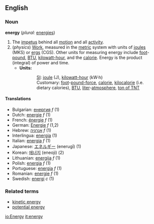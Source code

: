 ==English==
===Noun===
'''energy''' (''plural:'' [[energies]])

#The [[impetus]] behind all [[motion]] and all [[activity]].  
#(''physics'') [[Work]], measured in the [[metric]] system with units of [[joule]]s (MKS) or [[erg]]s (CGS).  Other units for measuring energy include [[foot]]-[[pound-force|pound]], [[BTU]], [[kilowatt-hour]], and the [[calorie]].  Energy is the product (integral) of power and time.
#*'''Units:'''
#::[[SI]]: [[joule]] (J), [[kilowatt-hour]] (kW·h)<!--in a strict sense, hours are not part of SI but are acceptable for use with SI-->
#::Customary: [[foot]]-[[pound-force]], [[calorie]], [[kilocalorie]] (i.e. dietary calories), [[BTU]], [[liter]]-[[atmosphere]], [[ton of TNT]] 


==== Translations ====
*Bulgarian: [[енергия]] ''f'' (1)
*Dutch: [[energie]] ''f'' (1)
*French: [[énergie]] ''f'' (1)
*German: [[Energie]] ''f'' (1,2)
*Hebrew: [[אנרגיה]] ''f'' (1)
*Interlingua: [[energia]] (1)
*Italian:  [[energia]] ''f'' (1)
*Japanese: [[エネルギー]] (enerugī) (1)
*Korean: [[에너지]] (eneoji) (2)
*Lithuanian: [[energija]] ''f'' (1)
*Polish: [[energia]] ''f'' (1)
*Portuguese: [[energia]] ''f'' (1)
*Romanian: [[energie]] ''f'' (1)
*Swedish: [[energi]] ''c'' (1)


===Related terms===
*[[kinetic energy]]
*[[potential energy]]

[[io:Energy]]
[[it:energy]]
